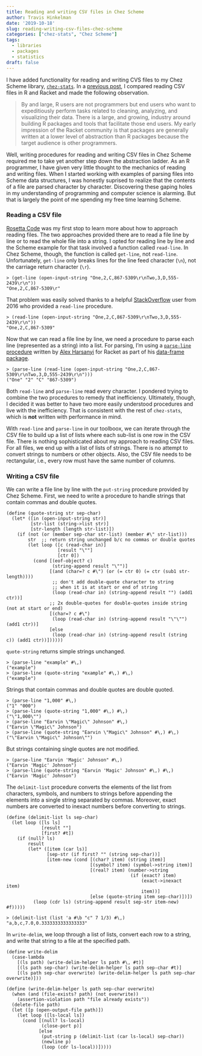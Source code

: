 ```yaml
---
title: Reading and writing CSV files in Chez Scheme
author: Travis Hinkelman
date: '2019-10-18'
slug: reading-writing-csv-files-chez-scheme
categories: ["chez-stats", "Chez Scheme"]
tags:
  - libraries
  - packages
  - statistics
draft: false
---
```


I have added functionality for reading and writing CVS files to my Chez Scheme library, [`chez-stats`](https://github.com/hinkelman/chez-stats). In a [previous post](/post/reading-csv-files-in-r-and-racket/), I compared reading CSV files in R and Racket and made the following observation.

> By and large, R users are not programmers but end users who want to expeditiously perform tasks related to cleaning, analyzing, and visualizing their data. There is a large, and growing, industry around building R packages and tools that facilitate those end users. My early impression of the Racket community is that packages are generally written at a lower level of abstraction than R packages because the target audience is other programmers.

Well, writing procedures for reading and writing CSV files in Chez Scheme required me to take yet another step down the abstraction ladder. As an R programmer, I have given very little thought to the mechanics of reading and writing files. When I started working with examples of parsing files into Scheme data structures, I was honestly suprised to realize that the contents of a file are parsed character by character. Discovering these gaping holes in my understanding of programming and computer science is alarming. But that is largely the point of me spending my free time learning Scheme. 

### Reading a CSV file

[Rosetta Code](http://rosettacode.org/wiki/Category:Programming_Tasks) was my first stop to learn more about how to approach reading files. The two approaches provided there are to read a file line by line or to read the whole file into a string. I opted for reading line by line and the Scheme example for that task involved a function called `read-line`. In Chez Scheme, though, the function is called `get-line`, not `read-line`. Unfortunately, `get-line` only breaks lines for the line feed character (`\n`), not the carriage return character (`\r`).

```
> (get-line (open-input-string "One,2,C,867-5309\r\nTwo,3,D,555-2439\r\n"))
"One,2,C,867-5309\r"
```

That problem was easily solved thanks to a helpful [StackOverflow](https://stackoverflow.com/questions/37858083/how-to-read-a-line-of-input-in-chez-scheme) user from 2016 who provided a `read-line` procedure.

```
> (read-line (open-input-string "One,2,C,867-5309\r\nTwo,3,D,555-2439\r\n"))
"One,2,C,867-5309"
```

Now that we can read a file line by line, we need a procedure to parse each line (represented as a string) into a list. For parsing, I'm using a [`parse-line` procedure](https://github.com/alex-hhh/data-frame/blob/master/private/csv.rkt) written by [Alex Harsanyi](https://alex-hhh.github.io/About.html) for Racket as part of his [data-frame package](https://docs.racket-lang.org/data-frame/index.html). 

```
> (parse-line (read-line (open-input-string "One,2,C,867-5309\r\nTwo,3,D,555-2439\r\n")))
("One" "2" "C" "867-5309")
```

Both `read-line` and `parse-line` read every character. I pondered trying to combine the two procedures to remedy that inefficiency. Ultimately, though, I decided it was better to have two more easily understood procedures and live with the inefficiency. That is consistent with the rest of `chez-stats`, which is **not** written with performance in mind.

With `read-line` and `parse-line` in our toolboox, we can iterate through the CSV file to build up a list of lists where each sub-list is one row in the CSV file. There is nothing sophisticated about my approach to reading CSV files. For all files, we end up with a list of lists of strings. There is no attempt to convert strings to numbers or other objects. Also, the CSV file needs to be rectangular, i.e., every row must have the same number of columns. 

### Writing a CSV file

We can write a file line by line with the `put-string` procedure provided by Chez Scheme. First, we need to write a procedure to handle strings that contain commas and double quotes.

```
(define (quote-string str sep-char)
  (let* ([in (open-input-string str)]
         [str-list (string->list str)]
         [str-length (length str-list)])
    (if (not (or (member sep-char str-list) (member #\" str-list)))
        str  ;; return string unchanged b/c no commas or double quotes
        (let loop ([c (read-char in)]
                   [result "\""]
                   [ctr 0])
          (cond [(eof-object? c)
                 (string-append result "\"")]
                [(and (char=? c #\") (or (= ctr 0) (= ctr (sub1 str-length))))
                 ;; don't add double-quote character to string
                 ;; when it is at start or end of string
                 (loop (read-char in) (string-append result "") (add1 ctr))]
                ;; 2x double-quotes for double-quotes inside string (not at start or end)
                [(char=? c #\")
                 (loop (read-char in) (string-append result "\"\"") (add1 ctr))]
                [else
                 (loop (read-char in) (string-append result (string c)) (add1 ctr))])))))
```

`quote-string` returns simple strings unchanged.

```
> (parse-line "example" #\,)
("example")
> (parse-line (quote-string "example" #\,) #\,)
("example")
```

Strings that contain commas and double quotes are double quoted.

```
> (parse-line "1,000" #\,)
("1" "000")
> (parse-line (quote-string "1,000" #\,) #\,)
("\"1,000\"")
> (parse-line "Earvin \"Magic\" Johnson" #\,)
("Earvin \"Magic\" Johnson")
> (parse-line (quote-string "Earvin \"Magic\" Johnson" #\,) #\,)
("\"Earvin \"Magic\" Johnson\"")
```

But strings containing single quotes are not modified.

```
> (parse-line "Earvin 'Magic' Johnson" #\,)
("Earvin 'Magic' Johnson")
> (parse-line (quote-string "Earvin 'Magic' Johnson" #\,) #\,)
("Earvin 'Magic' Johnson")
```

The `delimit-list` procedure converts the elements of the list from characters, symbols, and numbers to strings before appending the elements into a single string separated by commas. Moreover, exact numbers are converted to inexact numbers before converting to strings.

```
(define (delimit-list ls sep-char)
  (let loop ([ls ls]
             [result ""]
             [first? #t])
    (if (null? ls)
        result
        (let* ([item (car ls)]
               [sep-str (if first? "" (string sep-char))]
               [item-new (cond [(char? item) (string item)]
                               [(symbol? item) (symbol->string item)]
                               [(real? item) (number->string
                                              (if (exact? item)
                                                  (exact->inexact item)
                                                  item))]
                               [else (quote-string item sep-char)])])
          (loop (cdr ls) (string-append result sep-str item-new) #f)))))
```

```
> (delimit-list (list 'a #\b "c" 7 1/3) #\,)
"a,b,c,7.0,0.3333333333333333"
```

In `write-delim`, we loop through a list of lists, convert each row to a string, and write that string to a file at the specified path. 

```
(define write-delim
  (case-lambda
    [(ls path) (write-delim-helper ls path #\, #t)]
    [(ls path sep-char) (write-delim-helper ls path sep-char #t)]
    [(ls path sep-char overwrite) (write-delim-helper ls path sep-char overwrite)]))

(define (write-delim-helper ls path sep-char overwrite)
  (when (and (file-exists? path) (not overwrite))
    (assertion-violation path "file already exists"))
  (delete-file path)
  (let ([p (open-output-file path)])
    (let loop ([ls-local ls])
      (cond [(null? ls-local)
             (close-port p)]
            [else
             (put-string p (delimit-list (car ls-local) sep-char))
             (newline p)
             (loop (cdr ls-local))]))))
```


